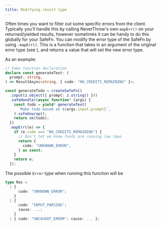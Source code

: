 ```yaml
---
title: Modifying result type
---
```


Often times you want to filter out some specific errors from the client. Typically you'll handle this by calling NeverThrow's own `mapErr()` on your returned/yielded results, however sometimes it can be handy to do this globally for your SafeFn.
You can modify the error type of the SafeFn by using `.mapErr()`. This is a function that takes in an argument of the original error type (see ), and returns a value that will set the new error type.

As an example:

```ts
// Fake function declaration
declare const generateText: (
  prompt: string,
) => ResultAsync<string, { code: "NO_CREDITS_REMAINING" }>;

const generateTodo = createSafeFn()
  .input(z.object({ prompt: z.string() }))
  .safeHandler(async function* (args) {
    const todo = yield* generateText(
      `Make todo based on ${args.input.prompt}`,
    ).safeUnwrap();
    return ok(todo);
  })
  .mapErr((e) => {
    if (e.code === "NO_CREDITS_REMAINING") {
      // Don't let em know funds are running low lmao
      return {
        code: "UNKNOWN_ERROR",
      } as const;
    }
    return e;
  });
```

The possible `Error` type when running this function will be

```ts
type Res =
  | {
      code: "UNKNOWN_ERROR";
    }
  | {
      code: "INPUT_PARSING";
      cause: ...;
    }
  | { code: "UNCAUGHT_ERROR"; cause: ... };
```
